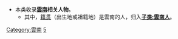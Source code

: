{{Parent category}}
*本类收录'''[[雲南|雲南]]相关人物'''。
**其中，[[籍贯|籍贯]]（出生地或祖籍地）是雲南的人，归入[[:分类:雲南人|'''子类:雲南人''']]。

[[Category:雲南|Category:雲南]]
[[Category:中国各省人物|5]]